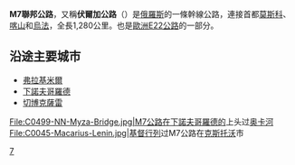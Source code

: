{{Infobox road2
|country=RUS
|type=M
|route=7
|alternate_name=伏爾加公路
|map=M7 karte gross.jpg
|map_notes=
|length_km=1342
|length_round=
|length_ref=
|established=
|direction_a=西
|terminus_a=莫斯科
|junction=
|direction_b=東
|terminus_b=烏法
|previous_type=M
|previous_route=5
|next_type=M
|next_route=8
|e-road={{jct|country=RUS|E|22|E|017}}
}}
'''M7聯邦公路'''，又稱'''伏爾加公路'''（{{lang|ru|Во́лга}}）是[[俄羅斯|俄羅斯]]的一條幹線公路，連接首都[[莫斯科|莫斯科]]、[[喀山|喀山]]和[[烏法|烏法]]，全長1,280公里。也是[[歐洲E22公路|歐洲E22公路]]的一部分。

== 沿途主要城市 ==
* [[弗拉基米尔_(俄罗斯)|弗拉基米爾]]
* [[下諾夫哥羅德|下諾夫哥羅德]]
* [[切博克薩雷|切博克薩雷]]

<gallery>
File:C0499-NN-Myza-Bridge.jpg|M7公路在下諾夫哥羅德的{{link-ru|Myza大桥|Мызинский мост}}上头过[[奥卡河|奥卡河]]
File:C0045-Macarius-Lenin.jpg|[[遊行|基督行列]]过M7公路在[[克斯托沃|克斯托沃]]市
</gallery>

{{俄羅斯聯邦公路}}

[[Category:俄羅斯公路|7]]